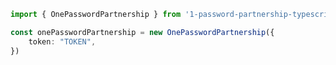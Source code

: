 ```typescript index.ts
import { OnePasswordPartnership } from '1-password-partnership-typescript-sdk';

const onePasswordPartnership = new OnePasswordPartnership({
    token: "TOKEN",
})
```